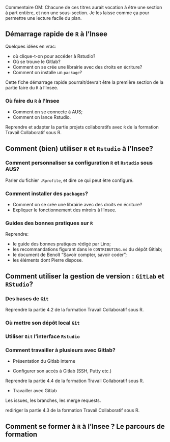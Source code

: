 
Commentaire OM: Chacune de ces titres aurait vocation à être une section à part entière, et non une sous-section. Je les laisse comme ça pour permettre une lecture facile du plan.

## Démarrage rapide de `R` à l'Insee

Quelques idées en vrac:

* où clique-t-on pour accéder à Rstudio?
* Où se trouve le Gitlab?
* Comment on se crée une librairie avec des droits en écriture?
* Comment on installe un `package`?

Cette fiche démarrage rapide pourrait/devrait être la première section de la partie faire du `R` à l'Insee. 

### Où faire du `R` à l'Insee

* Comment on se connecte à AUS;
* Comment on lance Rstudio.

Reprendre et adapter la partie projets collaboratifs avec `R` de la formation Travail Collaboratif sous R.

## Comment (bien) utiliser `R` et `Rstudio` à l'Insee?

### Comment personnaliser sa configuration `R` et `Rstudio` sous AUS?

Parler du fichier `.Rprofile`, et dire ce qui peut être configuré.

### Comment installer des `packages`?

* Comment on se crée une librairie avec des droits en écriture?
* Expliquer le fonctionnement des miroirs à l'Insee.

### Guides des bonnes pratiques sur `R`

Reprendre:

* le guide des bonnes pratiques rédigé par Lino;
* les recommandations figurant dans le `CONTRIBUTING.md` du dépôt Gitlab;
* le document de Benoît "Savoir compter, savoir coder";
* les éléments dont Pierre dispose.

## Comment utiliser la gestion de version : `GitLab` et `RStudio`?

### Des bases de `Git`

Reprendre la partie 4.2 de la formation Travail Collaboratif sous R.

### Où mettre son dépôt local `Git`

### Utiliser `Git` l'interface `Rstudio`

### Comment travailler à plusieurs avec Gitlab?

- Présentation du Gitlab interne

- Configurer son accès à Gitlab (SSH, Putty etc.)

Reprendre la partie 4.4 de la formation Travail Collaboratif sous R.

- Travailler avec Gitlab

Les issues, les branches, les merge requests.

rediriger la partie 4.3 de la formation Travail Collaboratif sous R.

## Comment se former à `R` à l'Insee ? Le parcours de formation
